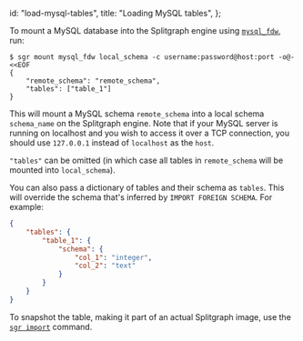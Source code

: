   id: "load-mysql-tables",
  title: "Loading MySQL tables",
};

To mount a MySQL database into the Splitgraph engine using [`mysql_fdw`](https://github.com/EnterpriseDB/mysql_fdw), run:

```
$ sgr mount mysql_fdw local_schema -c username:password@host:port -o@- <<EOF
{
    "remote_schema": "remote_schema",
    "tables": ["table_1"]
}
```

This will mount a MySQL schema `remote_schema` into a local schema `schema_name` on the
Splitgraph engine. Note that if your MySQL server is running on localhost and you wish to
access it over a TCP connection, you should use `127.0.0.1` instead of `localhost` as the `host`.

`"tables"` can be omitted (in which case all tables in `remote_schema` will be mounted into `local_schema`).

You can also pass a dictionary of tables and their schema as `tables`. This will override the schema that's inferred by `IMPORT FOREIGN SCHEMA`. For example:

```json
{
    "tables": {
        "table_1": {
            "schema": {
                "col_1": "integer",
                "col_2": "text"
            }
        }
    }
}
```

To snapshot the table, making it part of an actual Splitgraph image, use the [`sgr import`](../../sgr/image-management-creation/import) command.
